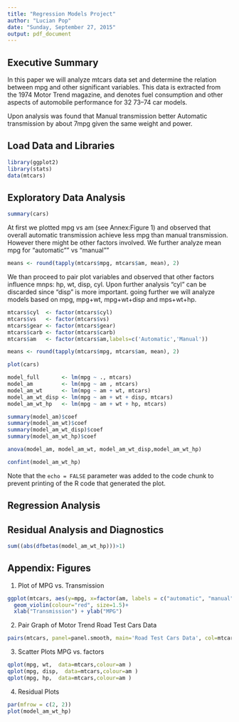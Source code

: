 ```yaml
---
title: "Regression Models Project"
author: "Lucian Pop"
date: "Sunday, September 27, 2015"
output: pdf_document
---
```


## Executive Summary  
In this paper we will analyze mtcars data set and determine the relation between mpg and other significant variables. This data is extracted from the 1974 Motor Trend magazine, and denotes fuel consumption and other aspects of automobile performance for 32 73–74 car models.

Upon analysis was found that Manual transmission better Automatic transmission by about 7mpg given the same weight and power. 

## Load Data and Libraries
```r
library(ggplot2)
library(stats) 
data(mtcars)
```

## Exploratory Data Analysis  
```r
summary(cars)
```

At first we plotted mpg vs am (see Annex:Figure 1) and observed that overall automatic transmission achieve less mpg than manual transmission. However there might be other factors involved.
We further analyze mean mpg for "automatic"" vs "manual"" 
```r
means <- round(tapply(mtcars$mpg, mtcars$am, mean), 2)
```


We than proceed to pair plot variables  and observed that other factors influence mnps: hp, wt, disp, cyl.
Upon further analysis "cyl" can be discarded since "disp" is more important.
going further we will analyze models based on mpg, mpg+wt, mpg+wt+disp and mps+wt+hp.


```r
mtcars$cyl  <- factor(mtcars$cyl)
mtcars$vs   <- factor(mtcars$vs)
mtcars$gear <- factor(mtcars$gear)
mtcars$carb <- factor(mtcars$carb)
mtcars$am   <- factor(mtcars$am,labels=c('Automatic','Manual'))
```


```r
means <- round(tapply(mtcars$mpg, mtcars$am, mean), 2)
```


```r
plot(cars)
```


```r
model_full       <- lm(mpg ~ ., mtcars)
model_am         <- lm(mpg ~ am , mtcars)
model_am_wt      <- lm(mpg ~ am + wt, mtcars)
model_am_wt_disp <- lm(mpg ~ am + wt + disp, mtcars)
model_am_wt_hp   <- lm(mpg ~ am + wt + hp, mtcars)

```


```r
summary(model_am)$coef
summary(model_am_wt)$coef
summary(model_am_wt_disp)$coef
summary(model_am_wt_hp)$coef
```



```r
anova(model_am, model_am_wt, model_am_wt_disp,model_am_wt_hp)

```


```r
confint(model_am_wt_hp)

```

Note that the `echo = FALSE` parameter was added to the code chunk to prevent printing of the R code that generated the plot.



## Regression Analysis




## Residual Analysis and Diagnostics  

```r
sum((abs(dfbetas(model_am_wt_hp)))>1)
```

## Appendix: Figures  

1. Plot of MPG vs. Transmission  
```r
ggplot(mtcars, aes(y=mpg, x=factor(am, labels = c("automatic", "manual")), fill=(am)))+
  geom_violin(colour="red", size=1.5)+
  xlab("Transmission") + ylab("MPG")
```  
2. Pair Graph of Motor Trend Road Test Cars Data  
```r
pairs(mtcars, panel=panel.smooth, main='Road Test Cars Data', col=mtcars$am, pch=19)
```  
3. Scatter Plots MPG vs. factors  
```r
qplot(mpg, wt,  data=mtcars,colour=am )
qplot(mpg, disp,  data=mtcars,colour=am )
qplot(mpg, hp,  data=mtcars,colour=am )
```  
4. Residual Plots
```r
par(mfrow = c(2, 2))
plot(model_am_wt_hp)
```  